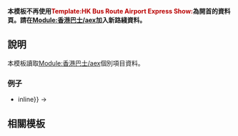 <includeonly><!-- 在這裡加入模板的保護標識 --></includeonly><noinclude>{{Documentation subpage}}</noinclude>
<!-- 在本行下編輯模板說明 -->

{{esoteric}}

'''本模板不再使用<span style=color:#ba0000>Template:HK Bus Route Airport Express Show:</span>為開首的資料頁。請在[[Module:香港巴士/aex]]加入新路綫資料。'''

== 說明 ==
本模板讀取[[Module:香港巴士/aex]]個別項目資料。

=== 例子 ===
* {{tl|HK Bus Route Airport Express|H2{{!}}inline}} → {{HK Bus Route Airport Express|H2|inline}}

== 相關模板 ==
{{HK Bus Table List}}